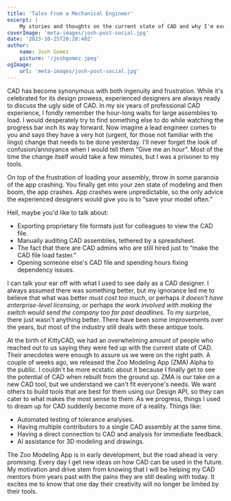 ```yaml
---
title: 'Tales From a Mechanical Engineer'
excerpt: |
    My stories and thoughts on the current state of CAD and why I'm excited for the future.
coverImage: 'meta-images/josh-post-social.jpg'
date: '2023-10-25T20:28:40Z'
author:
    name: Josh Gomez
    picture: '/joshgomez.jpeg'
ogImage:
    url: 'meta-images/josh-post-social.jpg'
---
```


CAD has become synonymous with both ingenuity and frustration. While it's celebrated for its design prowess, experienced designers are always ready to discuss the ugly side of CAD. In my six years of professional CAD experience, I fondly remember the hour-long waits for large assemblies to load. I would desperately try to find something else to do while watching the progress bar inch its way forward. Now imagine a lead engineer comes to you and says they have a very hot (urgent, for those not familiar with the lingo) change that needs to be done yesterday. I'll never forget the look of confusion/annoyance when I would tell them “Give me an hour”. Most of the time the change itself would take a few minutes, but I was a prisoner to my tools.

On top of the frustration of loading your assembly, throw in some paranoia of the app crashing. You finally get into your zen state of modeling and then boom, the app crashes. App crashes were unpredictable, so the only advice the experienced designers would give you is to “save your model often.”

Hell, maybe you'd like to talk about:

- Exporting proprietary file formats just for colleagues to view the CAD file.
- Manually auditing CAD assemblies, tethered by a spreadsheet.
- The fact that there are CAD admins who are still hired just to “make the CAD file load faster.”
- Opening someone else's CAD file and spending hours fixing dependency issues.

I can talk your ear off with what I used to see daily as a CAD designer. I always assumed there was something better, but my ignorance led me to believe that what was better *must cost too much*, or perhaps *it doesn't have enterprise-level licensing*, or perhaps *the work involved with making the switch would send the company too far past deadlines*. To my surprise, there just wasn't anything better. There have been some improvements over the years, but most of the industry still deals with these antique tools.

At the birth of KittyCAD, we had an overwhelming amount of people who reached out to us saying they were fed up with the current state of CAD. Their anecdotes were enough to assure us we were on the right path.
A couple of weeks ago, we released the Zoo Modeling App (ZMA) Alpha to the public. I couldn't be more ecstatic about it because I finally get to see the potential of CAD when rebuilt from the ground up. ZMA is our take on a new CAD tool, but we understand we can't fit everyone's needs. We want others to build tools that are best for them using our Design API, so they can cater to what makes the most sense to them. As we progress, things I used to dream up for CAD suddenly become more of a reality. Things like:
- Automated testing of tolerance analyses.
- Having multiple contributors to a single CAD assembly at the same time.
- Having a direct connection to CAD and analysis for immediate feedback.
- AI assistance for 3D modeling and drawings.

The Zoo Modeling App is in early development, but the road ahead is very promising. Every day I get new ideas on how CAD can be used in the future. My motivation and drive stem from knowing that I will be helping my CAD mentors from years past with the pains they are still dealing with today. It excites me to know that one day their creativity will no longer be limited by their tools.
